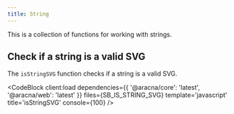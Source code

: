 ```yaml
---
title: String
---
```



This is a collection of functions for working with strings.

## Check if a string is a valid SVG

The `isStringSVG` function checks if a string is a valid SVG.

<CodeBlock
  client:load
  dependencies={{ '@aracna/core': 'latest', '@aracna/web': 'latest' }}
  files={SB_IS_STRING_SVG}
  template='javascript'
  title='isStringSVG'
  console={100}
/>

